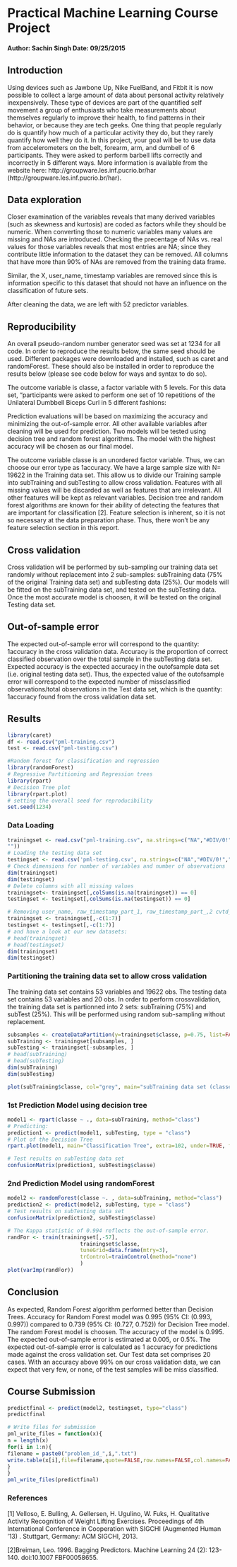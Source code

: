 # Practical Machine Learning Course Project
#### Author: Sachin Singh Date: 09/25/2015

## Introduction

Using devices such as Jawbone Up, Nike FuelBand, and Fitbit it is now possible to collect a large amount of
data about personal activity relatively inexpensively. These type of devices are part of the quantified self
movement a
group of enthusiasts who take measurements about themselves regularly to improve their
health, to find patterns in their behavior, or because they are tech geeks. One thing that people regularly do
is quantify how much of a particular activity they do, but they rarely quantify how well they do it. In this
project, your goal will be to use data from accelerometers on the belt, forearm, arm, and dumbell of 6
participants. They were asked to perform barbell lifts correctly and incorrectly in 5 different ways. More
information is available from the website here: http://groupware.les.inf.pucrio.br/har (http://groupware.les.inf.pucrio.br/har).

## Data exploration

Closer examination of the variables reveals that many derived variables (such as skewness and kurtosis) are coded as factors while they should be numeric. When converting those to numeric variables many values are missing and NAs are introduced. Checking the precentage of NAs vs. real values for those variables reveals that most entries are NA; since they contribute little information to the dataset they can be removed. All columns that have more than 90% of NAs are removed from the training data frame. 

Similar, the X, user_name, timestamp variables are removed since this is information specific to this dataset that should not have an influence on the classification of future sets. 

After cleaning the data, we are left with 52 predictor variables. 

## Reproducibility

An overall pseudo-random number generator seed was set at 1234 for all code. In order to reproduce the results below, the same seed should be used.
Different packages were downloaded and installed, such as caret and randomForest. These should also be installed in order to reproduce the results below (please see code below for ways and syntax to do so).

The outcome variable is classe, a factor variable with 5 levels. For this data set, “participants were asked to perform one set of 10 repetitions of the Unilateral Dumbbell Biceps Curl in 5 different fashions:

Prediction evaluations will be based on maximizing the accuracy and minimizing the out-of-sample error. All other available variables after cleaning will be used for prediction. Two models will be tested using decision tree and random forest algorithms. The model with the highest accuracy will be chosen as our final model.

The outcome variable classe is an unordered factor variable. Thus, we can choose our error type as 1accuracy.
We have a large sample size with N= 19622 in the Training data set. This allow us to divide our Training sample into subTraining and subTesting to allow cross validation. Features with all missing values will be discarded as well as features that are irrelevant. All other features will be kept as relevant variables.
Decision tree and random forest algorithms are known for their ability of detecting the features that are important for classification [2]. Feature selection is inherent, so it is not so necessary at the data preparation phase. Thus, there won’t be any feature selection section in this report.

## Cross validation

Cross validation will be performed by sub-sampling our training data set randomly without replacement into 2
sub-samples: subTraining data (75% of the original Training data set) and subTesting data (25%). Our
models will be fitted on the subTraining data set, and tested on the subTesting data. Once the most accurate
model is choosen, it will be tested on the original Testing data set.

## Out-of-sample error

The expected out-of-sample error will correspond to the quantity: 1accuracy in the cross validation data.
Accuracy is the proportion of correct classified observation over the total sample in the subTesting data set.
Expected accuracy is the expected accuracy in the outofsample data set (i.e. original testing data set).
Thus, the expected value of the outofsample error will correspond to the expected number of missclassified
observations/total observations in the Test data set, which is the quantity: 1accuracy found from the cross validation data set.

## Results

```r
library(caret)
df <- read.csv("pml-training.csv")
test <- read.csv("pml-testing.csv")
```
```r

#Random forest for classification and regression
library(randomForest)
# Regressive Partitioning and Regression trees
library(rpart)
# Decision Tree plot
library(rpart.plot) 
# setting the overall seed for reproducibility
set.seed(1234)

```

### Data Loading
```r
trainingset <- read.csv("pml-training.csv", na.strings=c("NA","#DIV/0!",
""))
# Loading the testing data set
testingset <- read.csv('pml-testing.csv', na.strings=c("NA","#DIV/0!",""))
# Check dimensions for number of variables and number of observations
dim(trainingset)
dim(testingset)
# Delete columns with all missing values
trainingset<- trainingset[,colSums(is.na(trainingset)) == 0]
testingset <- testingset[,colSums(is.na(testingset)) == 0]
```

```r
# Removing user_name, raw_timestamp_part_1, raw_timestamp_part_,2 cvtd_timestamp, new_window, and num_window (columns 1 to 7). Those are not relevant.
trainingset <- trainingset[,-c(1:7)]
testingset <- testingset[,-c(1:7)]
# and have a look at our new datasets:
# head(trainingset)
# head(testingset)
dim(trainingset)
dim(testingset)

```

### Partitioning the training data set to allow cross validation
The training data set contains 53 variables and 19622 obs.
The testing data set contains 53 variables and 20 obs.
In order to perform crossvalidation, the training data set is partionned into 2 sets: subTraining (75%) and subTest (25%).
This will be performed using random sub-sampling without replacement.

```r
subsamples <- createDataPartition(y=trainingset$classe, p=0.75, list=FALSE)
subTraining <- trainingset[subsamples, ]
subTesting <- trainingset[-subsamples, ]
# head(subTraining)
# head(subTesting)
dim(subTraining)
dim(subTesting)
```

```r
plot(subTraining$classe, col="grey", main="subTraining data set (classe)", xlab="level", ylab="Frequency")
```

### 1st Prediction Model using decision tree

```r
model1 <- rpart(classe ~ ., data=subTraining, method="class")
# Predicting:
prediction1 <- predict(model1, subTesting, type = "class")
# Plot of the Decision Tree
rpart.plot(model1, main="Classification Tree", extra=102, under=TRUE, faclen=0)

# Test results on subTesting data set
confusionMatrix(prediction1, subTesting$classe)
```

### 2nd Prediction Model using randomForest

```r
model2 <- randomForest(classe ~. , data=subTraining, method="class")
prediction2 <- predict(model2, subTesting, type = "class")
# Test results on subTesting data set
confusionMatrix(prediction2, subTesting$classe)

# The Kappa statistic of 0.994 reflects the out-of-sample error.
randFor <- train(trainingset[,-57],
                       trainingset$classe,
                       tuneGrid=data.frame(mtry=3),
                       trControl=trainControl(method="none")
                       )
plot(varImp(randFor))
```

## Conclusion

As expected, Random Forest algorithm performed better than Decision Trees. Accuracy for Random Forest model was 0.995 (95% CI: (0.993, 0.997)) compared to 0.739 (95% CI: (0.727, 0.752)) for Decision Tree model. The random Forest model is choosen. The accuracy of the model is 0.995. The expected out-of-sample error is estimated at 0.005, or 0.5%. The expected out-of-sample error is calculated as 1 accuracy for predictions made against the cross validation
set. Our Test data set comprises 20 cases. With an accuracy above 99% on our cross validation data, we can expect that very few, or none, of the test samples will be miss classified.

## Course Submission

```r
predictfinal <- predict(model2, testingset, type="class")
predictfinal

# Write files for submission
pml_write_files = function(x){
n = length(x)
for(i in 1:n){
filename = paste0("problem_id_",i,".txt")
write.table(x[i],file=filename,quote=FALSE,row.names=FALSE,col.names=FALSE)
}
}
pml_write_files(predictfinal)
```

### References
[1] Velloso, E. Bulling, A. Gellersen, H. Ugulino, W. Fuks, H. Qualitative Activity Recognition of Weight Lifting Exercises. Proceedings of 4th International Conference in Cooperation with SIGCHI (Augmented Human ’13) . Stuttgart, Germany: ACM SIGCHI, 2013.

[2]Breiman, Leo. 1996. Bagging Predictors. Machine Learning 24 (2): 123-140. doi:10.1007 FBF00058655.